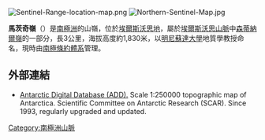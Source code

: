 [[Image:Sentinel-Range-location-map.png|thumb]]
[[File:Northern-Sentinel-Map.jpg|thumb]]

{{coord|77|34|S|86|20|W|source:GNIS|display=title}}

'''馬茨奇嶺'''（{{lang-en|Matsch Ridge}}）是[[南極洲|南極洲]]的山嶺，位於[[埃爾斯沃思地|埃爾斯沃思地]]，屬於[[埃爾斯沃思山脈|埃爾斯沃思山脈]]中[[森蒂納爾嶺|森蒂納爾嶺]]的一部分，長3公里，海拔高度約1,830米，以[[明尼蘇達大學|明尼蘇達大學]]地質學教授命名，現時由[[南極條約體系|南極條約體系]]管理。

==外部連結==
* [http://www.add.scar.org Antarctic Digital Database (ADD).] Scale 1:250000 topographic map of Antarctica. Scientific Committee on Antarctic Research (SCAR). Since 1993, regularly upgraded and updated.

{{DEFAULTSORT:Matsch Ridge}}
[[Category:南極洲山脈|Category:南極洲山脈]]


{{EllsworthLand-geo-stub}}